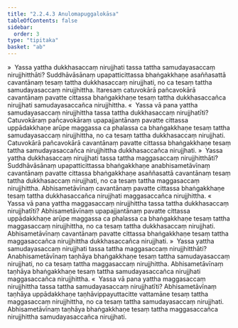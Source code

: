 ```yaml
---
title: "2.2.4.3 Anulomapuggalokāsa"
tableOfContents: false
sidebar:
  order: 3
type: "tipitaka"
basket: "ab"
---
```



<DynamicBreadcrumb />

<Division number="109">

<Paragraph number="558">
»  Yassa yattha dukkhasaccaṃ nirujjhati tassa tattha samudayasaccaṃ nirujjhitthāti?
</Paragraph>

<Paragraph number="559">
Suddhāvāsānaṃ upapatticittassa bhaṅgakkhaṇe asaññasattā cavantānaṃ tesaṃ tattha dukkhasaccaṃ nirujjhati, no ca tesaṃ tattha samudayasaccaṃ nirujjhittha. Itaresaṃ catuvokārā pañcavokārā cavantānaṃ pavatte cittassa bhaṅgakkhaṇe tesaṃ tattha dukkhasaccañca nirujjhati samudayasaccañca nirujjhittha.
</Paragraph>

<Paragraph number="560">
«  Yassa vā pana yattha samudayasaccaṃ nirujjhittha tassa tattha dukkhasaccaṃ nirujjhatīti?
</Paragraph>

<Paragraph number="561">
Catuvokāraṃ pañcavokāraṃ upapajjantānaṃ pavatte cittassa uppādakkhaṇe arūpe maggassa ca phalassa ca bhaṅgakkhaṇe tesaṃ tattha samudayasaccaṃ nirujjhittha, no ca tesaṃ tattha dukkhasaccaṃ nirujjhati. Catuvokārā pañcavokārā cavantānaṃ pavatte cittassa bhaṅgakkhaṇe tesaṃ tattha samudayasaccañca nirujjhittha dukkhasaccañca nirujjhati.
</Paragraph>

<Paragraph number="562">
»  Yassa yattha dukkhasaccaṃ nirujjhati tassa tattha maggasaccaṃ nirujjhitthāti?
</Paragraph>

<Paragraph number="563">
Suddhāvāsānaṃ upapatticittassa bhaṅgakkhaṇe anabhisametāvīnaṃ cavantānaṃ pavatte cittassa bhaṅgakkhaṇe asaññasattā cavantānaṃ tesaṃ tattha dukkhasaccaṃ nirujjhati, no ca tesaṃ tattha maggasaccaṃ nirujjhittha. Abhisametāvīnaṃ cavantānaṃ pavatte cittassa bhaṅgakkhaṇe tesaṃ tattha dukkhasaccañca nirujjhati maggasaccañca nirujjhittha.
</Paragraph>

<Paragraph number="564">
«  Yassa vā pana yattha maggasaccaṃ nirujjhittha tassa tattha dukkhasaccaṃ nirujjhatīti?
</Paragraph>

<Paragraph number="565">
Abhisametāvīnaṃ upapajjantānaṃ pavatte cittassa uppādakkhaṇe arūpe maggassa ca phalassa ca bhaṅgakkhaṇe tesaṃ tattha maggasaccaṃ nirujjhittha, no ca tesaṃ tattha dukkhasaccaṃ nirujjhati. Abhisametāvīnaṃ cavantānaṃ pavatte cittassa bhaṅgakkhaṇe tesaṃ tattha maggasaccañca nirujjhittha dukkhasaccañca nirujjhati.
</Paragraph>

</Division>
<Division number="110">

<Paragraph number="566">
»  Yassa yattha samudayasaccaṃ nirujjhati tassa tattha maggasaccaṃ nirujjhitthāti?
</Paragraph>

<Paragraph number="567">
Anabhisametāvīnaṃ taṇhāya bhaṅgakkhaṇe tesaṃ tattha samudayasaccaṃ nirujjhati, no ca tesaṃ tattha maggasaccaṃ nirujjhittha. Abhisametāvīnaṃ taṇhāya bhaṅgakkhaṇe tesaṃ tattha samudayasaccañca nirujjhati maggasaccañca nirujjhittha.
</Paragraph>

<Paragraph number="568">
«  Yassa vā pana yattha maggasaccaṃ nirujjhittha tassa tattha samudayasaccaṃ nirujjhatīti?
</Paragraph>

<Paragraph number="569">
Abhisametāvīnaṃ taṇhāya uppādakkhaṇe taṇhāvippayuttacitte vattamāne tesaṃ tattha maggasaccaṃ nirujjhittha, no ca tesaṃ tattha samudayasaccaṃ nirujjhati. Abhisametāvīnaṃ taṇhāya bhaṅgakkhaṇe tesaṃ tattha maggasaccañca nirujjhittha samudayasaccañca nirujjhati.
</Paragraph>
</Division>